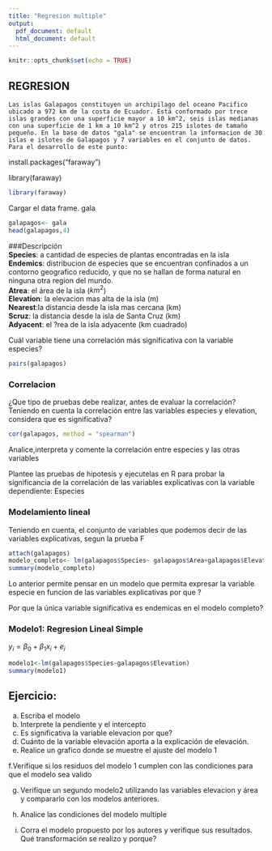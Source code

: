 ```yaml
---
title: "Regresion multiple"
output:
  pdf_document: default
  html_document: default
---
```


```r
knitr::opts_chunk$set(echo = TRUE)
```

## REGRESION

	Las islas Galapagos constituyen un archipilago del oceano Pacifico ubicado a 972 km de la costa de Ecuador. Está conformado por trece islas grandes con una superficie mayor a 10 km^2, seis islas medianas con una superficie de 1 km a 10 km^2 y otros 215 islotes de tamaño pequeño. En la base de datos "gala" se encuentran la informacion de 30 islas e islotes de Galapagos y 7 variables en el conjunto de datos. Para el desarrollo de este punto:  
	
install.packages("faraway")  

library(faraway)  
```r
library(faraway)

```
Cargar el data frame. gala
```r
galapagos<- gala
head(galapagos,4)
```
###Descripción    
**Species**: a cantidad de especies de plantas encontradas en la isla  
**Endemics**: distribucion de especies que se encuentran confinados a un contorno geografico reducido, y que no se hallan de forma natural en ninguna otra region del mundo.    
**Atrea**: el área de la isla ($km^2$)   
**Elevation**: la elevacion mas alta de la isla (m)  
**Nearest**:la distancia desde la isla mas cercana (km)    
**Scruz**: la distancia desde la isla de Santa Cruz (km)  
**Adyacent**: el ?rea de la isla adyacente (km cuadrado)    
  
    
Cuál variable tiene una correlación más significativa con la variable especies?
```r
pairs(galapagos)
```

### Correlacion
 ¿Que tipo de pruebas debe realizar, antes de evaluar la correlación?   
 Teniendo en cuenta la correlación entre las variables especies y elevation, considera que es significativa?  
 
   
```r
cor(galapagos, method = "spearman")
```
Analice,interpreta y comente la correlación entre especies  y las otras variables    

Plantee las pruebas de hipotesis y ejecutelas en R para probar la significancia de la correlación de las variables explicativas con la variable dependiente: Especies

### Modelamiento  lineal 
Teniendo en cuenta, el conjunto de variables que podemos decir de las variables explicativas, segun la prueba F
```r
attach(galapagos)
modelo_completo<- lm(galapagos$Species~ galapagos$Area+galapagos$Elevation+galapagos$Endemics+galapagos$Nearest+galapagos$Scruz+galapagos$Adjacent)
summary(modelo_completo)
```

 Lo anterior permite pensar en un modelo que permita expresar la variable especie en funcion de las variables explicativas por que ?  
   
Por que la única variable significativa es endemicas en el modelo completo?  

 
### Modelo1: Regresion Lineal Simple    

  
  $y_i=\beta_{0}+\beta_{1}x_{i}+e_{i}$  
```r
modelo1<-lm(galapagos$Species~galapagos$Elevation)
summary(modelo1)
```
## Ejercicio:    
a. Escriba el modelo  
b. Interprete la pendiente y el intercepto  
c. Es significativa la variable elevacion por que?  
d. Cuánto de la variable elevación aporta a la explicación de elevación.  
e. Realice un grafico donde se muestre el ajuste del modelo 1  

f.Verifique si los residuos del modelo 1 cumplen con las condiciones para que el modelo sea valido  

g. Verifique un segundo modelo2 utilizando las variables elevacion y área y compararlo con los modelos anteriores.  
h. Analice las condiciones del modelo multiple   

j. Corra el modelo propuesto por los autores y verifique sus resultados. Qué transformación se realizo y porque?
   
   


 
